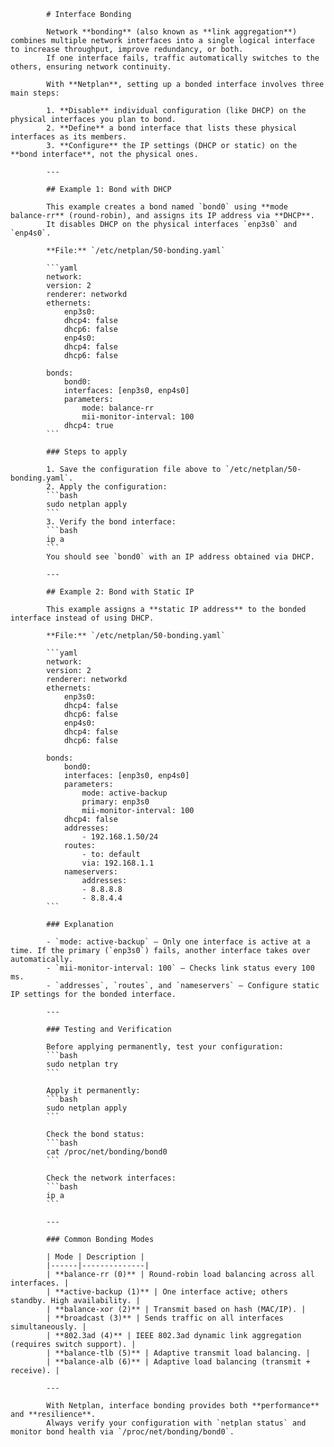       
            # Interface Bonding

            Network **bonding** (also known as **link aggregation**) combines multiple network interfaces into a single logical interface to increase throughput, improve redundancy, or both.  
            If one interface fails, traffic automatically switches to the others, ensuring network continuity.

            With **Netplan**, setting up a bonded interface involves three main steps:

            1. **Disable** individual configuration (like DHCP) on the physical interfaces you plan to bond.  
            2. **Define** a bond interface that lists these physical interfaces as its members.  
            3. **Configure** the IP settings (DHCP or static) on the **bond interface**, not the physical ones.

            ---

            ## Example 1: Bond with DHCP

            This example creates a bond named `bond0` using **mode balance-rr** (round-robin), and assigns its IP address via **DHCP**.  
            It disables DHCP on the physical interfaces `enp3s0` and `enp4s0`.

            **File:** `/etc/netplan/50-bonding.yaml`

            ```yaml
            network:
            version: 2
            renderer: networkd
            ethernets:
                enp3s0:
                dhcp4: false
                dhcp6: false
                enp4s0:
                dhcp4: false
                dhcp6: false

            bonds:
                bond0:
                interfaces: [enp3s0, enp4s0]
                parameters:
                    mode: balance-rr
                    mii-monitor-interval: 100
                dhcp4: true
            ```

            ### Steps to apply

            1. Save the configuration file above to `/etc/netplan/50-bonding.yaml`.  
            2. Apply the configuration:  
            ```bash
            sudo netplan apply
            ```
            3. Verify the bond interface:  
            ```bash
            ip a
            ```
            You should see `bond0` with an IP address obtained via DHCP.  

            ---

            ## Example 2: Bond with Static IP

            This example assigns a **static IP address** to the bonded interface instead of using DHCP.

            **File:** `/etc/netplan/50-bonding.yaml`

            ```yaml
            network:
            version: 2
            renderer: networkd
            ethernets:
                enp3s0:
                dhcp4: false
                dhcp6: false
                enp4s0:
                dhcp4: false
                dhcp6: false

            bonds:
                bond0:
                interfaces: [enp3s0, enp4s0]
                parameters:
                    mode: active-backup
                    primary: enp3s0
                    mii-monitor-interval: 100
                dhcp4: false
                addresses:
                    - 192.168.1.50/24
                routes:
                    - to: default
                    via: 192.168.1.1
                nameservers:
                    addresses:
                    - 8.8.8.8
                    - 8.8.4.4
            ```

            ### Explanation

            - `mode: active-backup` — Only one interface is active at a time. If the primary (`enp3s0`) fails, another interface takes over automatically.  
            - `mii-monitor-interval: 100` — Checks link status every 100 ms.  
            - `addresses`, `routes`, and `nameservers` — Configure static IP settings for the bonded interface.

            ---

            ### Testing and Verification

            Before applying permanently, test your configuration:
            ```bash
            sudo netplan try
            ```

            Apply it permanently:
            ```bash
            sudo netplan apply
            ```

            Check the bond status:
            ```bash
            cat /proc/net/bonding/bond0
            ```

            Check the network interfaces:
            ```bash
            ip a
            ```

            ---

            ### Common Bonding Modes

            | Mode | Description |
            |------|--------------|
            | **balance-rr (0)** | Round-robin load balancing across all interfaces. |
            | **active-backup (1)** | One interface active; others standby. High availability. |
            | **balance-xor (2)** | Transmit based on hash (MAC/IP). |
            | **broadcast (3)** | Sends traffic on all interfaces simultaneously. |
            | **802.3ad (4)** | IEEE 802.3ad dynamic link aggregation (requires switch support). |
            | **balance-tlb (5)** | Adaptive transmit load balancing. |
            | **balance-alb (6)** | Adaptive load balancing (transmit + receive). |

            ---

            With Netplan, interface bonding provides both **performance** and **resilience**.  
            Always verify your configuration with `netplan status` and monitor bond health via `/proc/net/bonding/bond0`.